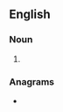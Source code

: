 {{also|mūsos}}
==English==

===Noun===
{{head|en|noun form}}

# {{plural of|muso|lang=en}}

===Anagrams===
* {{anagrams|en|a=mossu|Musso|sumos}}